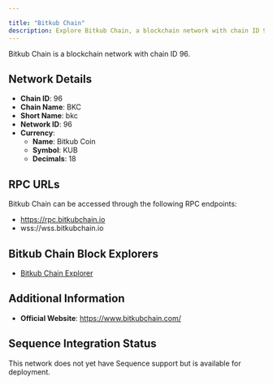 ```yaml
---

title: "Bitkub Chain"
description: Explore Bitkub Chain, a blockchain network with chain ID 96. Learn about its native currency, Bitkub Coin, and how to interact with the network.
---
```




Bitkub Chain is a blockchain network with chain ID 96.

## Network Details

- **Chain ID**: 96
- **Chain Name**: BKC
- **Short Name**: bkc
- **Network ID**: 96
- **Currency**: 
  - **Name**: Bitkub Coin
  - **Symbol**: KUB
  - **Decimals**: 18

## RPC URLs

Bitkub Chain can be accessed through the following RPC endpoints:

- https://rpc.bitkubchain.io
- wss://wss.bitkubchain.io

## Bitkub Chain Block Explorers

- [Bitkub Chain Explorer](https://bkcscan.com)

## Additional Information

- **Official Website**: https://www.bitkubchain.com/

## Sequence Integration Status

This network does not yet have Sequence support but is available for deployment.
